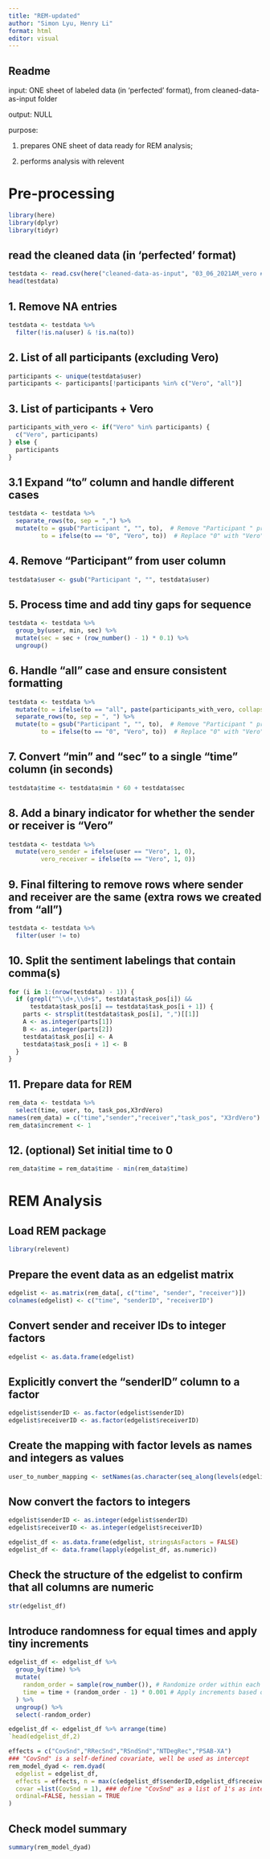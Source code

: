 ```yaml
---
title: "REM-updated"
author: "Simon Lyu, Henry Li"
format: html
editor: visual
---
```


## Readme

input: ONE sheet of labeled data (in 'perfected' format), from cleaned-data-as-input folder

output: NULL

purpose:

1.  prepares ONE sheet of data ready for REM analysis;

2.  performs analysis with relevent

# Pre-processing

```r
library(here)
library(dplyr) 
library(tidyr)
```

## read the cleaned data (in 'perfected' format)

```r
testdata <- read.csv(here("cleaned-data-as-input", "03_06_2021AM_vero #1_task+team_round 1_otter.ai.csv"))
head(testdata)
```

## 1. Remove NA entries

```r
testdata <- testdata %>%
  filter(!is.na(user) & !is.na(to))
```

## 2. List of all participants (excluding Vero)

```r
participants <- unique(testdata$user)
participants <- participants[!participants %in% c("Vero", "all")]
```

## 3. List of participants + Vero

```r
participants_with_vero <- if("Vero" %in% participants) {
  c("Vero", participants)
} else {
  participants
}
```

## 3.1 Expand "to" column and handle different cases

```r
testdata <- testdata %>%
  separate_rows(to, sep = ",") %>%
  mutate(to = gsub("Participant ", "", to),  # Remove "Participant " prefix from "to"
         to = ifelse(to == "0", "Vero", to))  # Replace "0" with "Vero"
```

## 4. Remove "Participant " from user column

```r
testdata$user <- gsub("Participant ", "", testdata$user)
```

## 5. Process time and add tiny gaps for sequence

```r
testdata <- testdata %>%
  group_by(user, min, sec) %>%
  mutate(sec = sec + (row_number() - 1) * 0.1) %>%
  ungroup()
```

## 6. Handle "all" case and ensure consistent formatting

```r
testdata <- testdata %>%
  mutate(to = ifelse(to == "all", paste(participants_with_vero, collapse = ", "), to)) %>%
  separate_rows(to, sep = ", ") %>%
  mutate(to = gsub("Participant ", "", to),  # Remove "Participant " prefix from "to"
         to = ifelse(to == "0", "Vero", to))  # Replace "0" with "Vero"
```

## 7. Convert "min" and "sec" to a single "time" column (in seconds)

```r
testdata$time <- testdata$min * 60 + testdata$sec
```

## 8. Add a binary indicator for whether the sender or receiver is "Vero"

```r
testdata <- testdata %>%
  mutate(vero_sender = ifelse(user == "Vero", 1, 0),
         vero_receiver = ifelse(to == "Vero", 1, 0))
```

## 9. Final filtering to remove rows where sender and receiver are the same (extra rows we created from "all")

```r
testdata <- testdata %>%
  filter(user != to)
```

## 10. Split the sentiment labelings that contain comma(s)

```r
for (i in 1:(nrow(testdata) - 1)) {
  if (grepl("^\\d+,\\d+$", testdata$task_pos[i]) && 
      testdata$task_pos[i] == testdata$task_pos[i + 1]) {
    parts <- strsplit(testdata$task_pos[i], ",")[[1]]
    A <- as.integer(parts[1])
    B <- as.integer(parts[2])
    testdata$task_pos[i] <- A
    testdata$task_pos[i + 1] <- B
  }
}
```

## 11. Prepare data for REM

```r
rem_data <- testdata %>%
  select(time, user, to, task_pos,X3rdVero)
names(rem_data) = c("time","sender","receiver","task_pos", "X3rdVero")
rem_data$increment <- 1
```

## 12. (optional) Set initial time to 0

```r
rem_data$time = rem_data$time - min(rem_data$time) 
```

# REM Analysis

## Load REM package

```r
library(relevent)
```

## Prepare the event data as an edgelist matrix

```r
edgelist <- as.matrix(rem_data[, c("time", "sender", "receiver")])
colnames(edgelist) <- c("time", "senderID", "receiverID")
```

## Convert sender and receiver IDs to integer factors

```r
edgelist <- as.data.frame(edgelist)
```

## Explicitly convert the "senderID" column to a factor

```r
edgelist$senderID <- as.factor(edgelist$senderID)
edgelist$receiverID <- as.factor(edgelist$receiverID)
```

## Create the mapping with factor levels as names and integers as values

```r
user_to_number_mapping <- setNames(as.character(seq_along(levels(edgelist$senderID))), levels(edgelist$senderID))
```

## Now convert the factors to integers

```r
edgelist$senderID <- as.integer(edgelist$senderID)
edgelist$receiverID <- as.integer(edgelist$receiverID)
```

```r
edgelist_df <- as.data.frame(edgelist, stringsAsFactors = FALSE)
edgelist_df <- data.frame(lapply(edgelist_df, as.numeric))
```

## Check the structure of the edgelist to confirm that all columns are numeric

```r
str(edgelist_df)
```

## Introduce randomness for equal times and apply tiny increments

```r
edgelist_df <- edgelist_df %>%
  group_by(time) %>%
  mutate(
    random_order = sample(row_number()), # Randomize order within each time group
    time = time + (random_order - 1) * 0.001 # Apply increments based on random order
  ) %>%
  ungroup() %>%
  select(-random_order)

edgelist_df <- edgelist_df %>% arrange(time)
`head(edgelist_df,2)
```

```r
effects = c("CovSnd","RRecSnd","RSndSnd","NTDegRec","PSAB-XA") 
### "CovSnd" is a self-defined covariate, well be used as intercept
rem_model_dyad <- rem.dyad(
  edgelist = edgelist_df,
  effects = effects, n = max(c(edgelist_df$senderID,edgelist_df$receiverID)),
  covar =list(CovSnd = 1), ### define "CovSnd" as a list of 1's as intercept
  ordinal=FALSE, hessian = TRUE
)
```

## Check model summary

```r
summary(rem_model_dyad)
```

